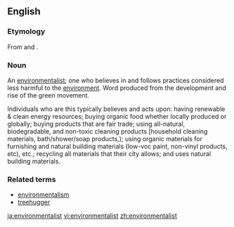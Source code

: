 {{rfv}}
==English==

===Etymology===
From {{term|green}} and {{term|body}}.

===Noun===
{{en-noun|pl=greenbodies}}

An [[environmentalist]]; one who believes in and follows practices considered less harmful to the [[environment]]. Word produced from the development and rise of the green movement.

Individuals who are this typically believes and acts upon: 
having renewable & clean energy resources; 
buying organic food whether locally produced or globally; 
buying products that are fair trade; 
using all-natural, biodegradable, and non-toxic cleaning products [household cleaning materials, bath/shower/soap products,); 
using organic materials for furnishing and natural building materials (low-voc paint, non-vinyl products, etc), etc.; 
recycling all materials that their city allows; 
and uses natural building materials.

===Related terms===
* [[environmentalism]]
* [[treehugger]]

[[ja:environmentalist]]
[[vi:environmentalist]]
[[zh:environmentalist]]